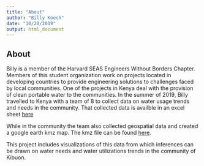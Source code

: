 ```yaml
---
title: "About"
author: "Billy Koech"
date: "10/20/2019"
output: html_document
---
```



## About

Billy is a member of the Harvard SEAS Engineers Without Borders Chapter. Members of this student organization work on projects located in developing countries to provide engineering solutions to challenges faced by local communities. One of the projects in Kenya deal with the provision of clean portable water to the communities. In the summer of 2019, Billy travelled to Kenya with a team of 8 to collect data on water usage trends and needs in the community. That collected data is availble in an excel sheet [here](survey_data.xlsx)

While in the community the team also collected geospatial data and created a google earth kmz map. The kmz file can be found [here](raw-data/map.kmz).

This project includes visualizations of this data from which inferences can be drawn on water needs and water utilizations trends in the community of Kibuon.





